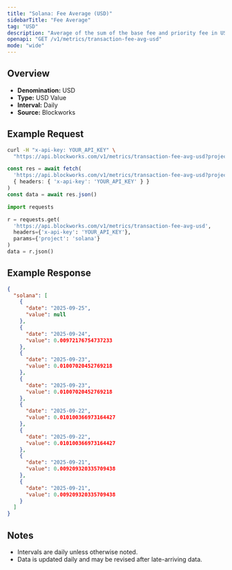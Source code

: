 ```yaml
---
title: "Solana: Fee Average (USD)"
sidebarTitle: "Fee Average"
tag: "USD"
description: "Average of the sum of the base fee and priority fee in USD that day"
openapi: "GET /v1/metrics/transaction-fee-avg-usd"
mode: "wide"
---
```


## Overview

- **Denomination:** USD
- **Type:** USD Value
- **Interval:** Daily
- **Source:** Blockworks

## Example Request

<CodeGroup>

```bash cURL
curl -H "x-api-key: YOUR_API_KEY" \
  "https://api.blockworks.com/v1/metrics/transaction-fee-avg-usd?project=solana"
```

```typescript TypeScript
const res = await fetch(
  'https://api.blockworks.com/v1/metrics/transaction-fee-avg-usd?project=solana',
  { headers: { 'x-api-key': 'YOUR_API_KEY' } }
)
const data = await res.json()
```

```python Python
import requests

r = requests.get(
  'https://api.blockworks.com/v1/metrics/transaction-fee-avg-usd',
  headers={'x-api-key': 'YOUR_API_KEY'},
  params={'project': 'solana'}
)
data = r.json()
```

</CodeGroup>

## Example Response

```json
{
  "solana": [
    {
      "date": "2025-09-25",
      "value": null
    },
    {
      "date": "2025-09-24",
      "value": 0.00972176754737233
    },
    {
      "date": "2025-09-23",
      "value": 0.01007020452769218
    },
    {
      "date": "2025-09-23",
      "value": 0.01007020452769218
    },
    {
      "date": "2025-09-22",
      "value": 0.010100366973164427
    },
    {
      "date": "2025-09-22",
      "value": 0.010100366973164427
    },
    {
      "date": "2025-09-21",
      "value": 0.009209320335709438
    },
    {
      "date": "2025-09-21",
      "value": 0.009209320335709438
    }
  ]
}
```

## Notes
- Intervals are daily unless otherwise noted.
- Data is updated daily and may be revised after late-arriving data.